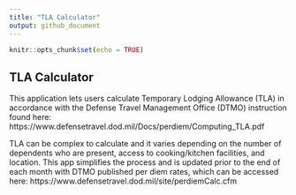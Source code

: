 ```yaml
---
title: "TLA Calculator"
output: github_document
---
```


```r
knitr::opts_chunk$set(echo = TRUE)
```

## TLA Calculator

This application lets users calculate Temporary Lodging Allowance (TLA) in accordance with the Defense Travel Management Office (DTMO) instruction found here: https://www.defensetravel.dod.mil/Docs/perdiem/Computing_TLA.pdf

TLA can be complex to calculate and it varies depending on the number of dependents who are present, access to cooking/kitchen facilities, and location. This app simplifies the process and is updated prior to the end of each month with DTMO published per diem rates, which can be accessed here: https://www.defensetravel.dod.mil/site/perdiemCalc.cfm
